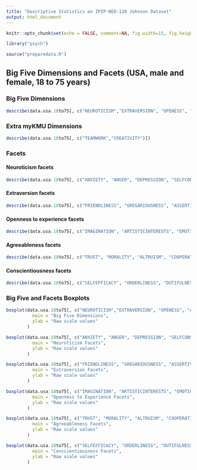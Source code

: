```yaml
---
title: "Descriptive Statistics on IPIP-NEO-120 Johnson Dataset"
output: html_document
---
```


```r
knitr::opts_chunk$set(echo = FALSE, comment=NA, fig.width=15, fig.height=6)

library("psych")

source("preparedata.R")
```

## Big Five Dimensions and Facets (USA, male and female, 18 to 75 years)

### Big Five Dimensions

````r
describe(data.usa.18to75[, c("NEUROTICISM","EXTRAVERSION", "OPENESS", "AGREEABLENESS", "CONSCIENTIOUSNESS")])

````

### Extra myKMU Dimensions

````r
describe(data.usa.18to75[, c("TEAMWORK","CREATIVITY")])

````

### Facets

#### Neuroticism facets

````r
describe(data.usa.18to75[, c("ANXIETY", "ANGER", "DEPRESSION", "SELFCONSCIOUSNESS", "IMMODERATION", "VULNERABILITY")])
````

#### Extraversion facets

````r
describe(data.usa.18to75[, c("FRIENDLINESS", "GREGARIOUSNESS", "ASSERTIVENESS", "ACTIVITYLEVEL", "EXCITEMENTSEEKING", "CHEERFULNESS")])
````

#### Openness to experience facets

````r
describe(data.usa.18to75[, c("IMAGINATION", "ARTISTICINTERESTS", "EMOTIONALITY", "ADVENTUROUSNESS", "INTELLECT", "LIBERALISM")])
````

#### Agreeableness facets

````r
describe(data.usa.18to75[, c("TRUST", "MORALITY", "ALTRUISM", "COOPERATION", "MODESTY", "SYMPATHY")])
````

#### Conscientiousness facets

````r
describe(data.usa.18to75[, c("SELFEFFICACY", "ORDERLINESS", "DUTIFULNESS", "ACHIEVEMENTSTRIVING", "SELFDISCIPLINE", "CAUTIONESS")])
````

### Big Five and Facets Boxplots

````r
boxplot(data.usa.18to75[, c("NEUROTICISM","EXTRAVERSION", "OPENESS", "AGREEABLENESS", "CONSCIENTIOUSNESS")],
          main = "Big Five Dimensions",
          ylab = "Raw scale values"
        )

boxplot(data.usa.18to75[, c("ANXIETY", "ANGER", "DEPRESSION", "SELFCONSCIOUSNESS", "IMMODERATION", "VULNERABILITY")],
          main = "Neuroticism Facets",
          ylab = "Raw scale values"
        )

boxplot(data.usa.18to75[, c("FRIENDLINESS", "GREGARIOUSNESS", "ASSERTIVENESS", "ACTIVITYLEVEL", "EXCITEMENTSEEKING", "CHEERFULNESS")],
          main = "Extraversion Facets",
          ylab = "Raw scale values"
        )

boxplot(data.usa.18to75[, c("IMAGINATION", "ARTISTICINTERESTS", "EMOTIONALITY", "ADVENTUROUSNESS", "INTELLECT", "LIBERALISM")],
          main = "Openness to Experience Facets",
          ylab = "Raw scale values"
        )

boxplot(data.usa.18to75[, c("TRUST", "MORALITY", "ALTRUISM", "COOPERATION", "MODESTY", "SYMPATHY")],
          main = "Agreeableness Facets",
          ylab = "Raw scale values"
        )

boxplot(data.usa.18to75[, c("SELFEFFICACY", "ORDERLINESS", "DUTIFULNESS", "ACHIEVEMENTSTRIVING", "SELFDISCIPLINE", "CAUTIONESS")],
          main = "Conscientiousness Facets",
          ylab = "Raw scale values"
        )
````